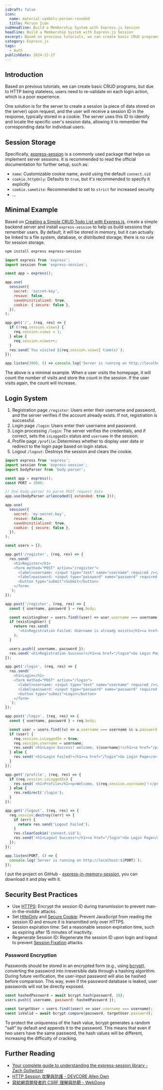 ```yaml
---
isDraft: false
icon:
  name: material-symbols:person-rounded
  title: Person Icon
subHeadline: Build a Membership System with Express.js Session
headline: Build a Membership System with Express.js Session
excerpt: Based on previous tutorials, we can create basic CRUD programs, but due to HTTP being stateless, users need to re-validate on each login action, which is a poor experience. A solution is for the server to create a session upon request.
category: Express.js
tags:
  - Auth
publishDate: 2024-12-27
---
```


## Introduction

Based on previous tutorials, we can create basic CRUD programs, but due to HTTP being stateless, users need to re-validate on each login action, which is a poor experience.

One solution is for the server to create a session (a piece of data stored on the server) upon request, and the user will receive a session ID in the response, typically stored in a cookie. The server uses this ID to identify and locate the specific user's session data, allowing it to remember the corresponding data for individual users.

## Session Storage

Specifically, [express-session](https://www.npmjs.com/package/express-session) is a commonly used package that helps us implement server sessions. It is recommended to read the official documentation for further setup, such as:

- `name`: Customizable cookie name, avoid using the default `connect.sid`
- `cookie.httpOnly`: Defaults to `true`, but it's recommended to specify it explicitly
- `cookie.sameSite`: Recommended to set to `strict` for increased security
- ...

## Minimal Example

Based on [Creating a Simple CRUD Todo List with Express.js](https://www.webdong.dev/en/post/expressjs-basic-crud-todolist/), create a simple backend server and install `express-session` to help us build sessions that remember users. By default, it will be stored in memory, but it can actually be linked to a file system, database, or distributed storage; there is no rule for session storage.

```bash
npm install express express-session
```

```js title="index.js"
import express from 'express';
import session from 'express-session';

const app = express();

app.use(
  session({
    secret: 'secret-key',
    resave: false,
    saveUninitialized: true,
    cookie: { secure: false },
  }),
);

app.get('/', (req, res) => {
  if (!req.session.views) {
    req.session.views = 1;
  } else {
    req.session.views++;
  }
  res.send(`You visited ${req.session.views} time(s)`);
});

app.listen(3000, () => console.log('Server is running on http://localhost:3000'));
```

The above is a minimal example. When a user visits the homepage, it will count the number of visits and store the count in the session. If the user visits again, the count will increase.

## Login System

1. Registration page `/register`: Users enter their username and password, and the server verifies if the account already exists. If not, registration is successful.
2. Login page `/login`: Users enter their username and password.
3. Login processing `/login`: The server verifies the credentials, and if correct, sets the `isLoggedIn` status and `username` in the session.
4. Profile page `/profile`: Determines whether to display user data or redirect to the login page based on login status.
5. Logout `/logout`: Destroys the session and clears the cookie.

```js title="index.js"
import express from 'express';
import session from 'express-session';
import bodyParser from 'body-parser';

const app = express();
const PORT = 3000;

// Use body-parser to parse POST request data
app.use(bodyParser.urlencoded({ extended: true }));

app.use(
  session({
    secret: 'my-secret-key',
    resave: false,
    saveUninitialized: true,
    cookie: { secure: false },
  }),
);

const users = [];

app.get('/register', (req, res) => {
  res.send(`
    <h1>Register</h1>
    <form method="POST" action="/register">
      <label>username: <input type="text" name="username" required /></label><br/>
      <label>password: <input type="password" name="password" required /></label><br/>
      <button type="submit">Submit</button>
    </form>
  `);
});

app.post('/register', (req, res) => {
  const { username, password } = req.body;

  const existingUser = users.find((user) => user.username === username);
  if (existingUser) {
    return res.send(
      '<h1>Registration Failed: Username is already exists</h1><a href="/register">Go Registration page</a>',
    );
  }

  users.push({ username, password });
  res.send('<h1>Registration Success!</h1><a href="/login">Go Login Page</a>');
});

app.get('/login', (req, res) => {
  res.send(`
    <h1>Login</h1>
    <form method="POST" action="/login">
      <label>username: <input type="text" name="username" required /></label><br/>
      <label>password: <input type="password" name="password" required /></label><br/>
      <button type="submit">Login</button>
    </form>
  `);
});

app.post('/login', (req, res) => {
  const { username, password } = req.body;

  const user = users.find((u) => u.username === username && u.password === password);
  if (user) {
    req.session.isLoggedIn = true;
    req.session.username = username;
    res.send(`<h1>Login Success! welcome, ${username}!</h1><a href="/profile">Go Profile Page</a>`);
  } else {
    res.send('<h1>Login Failed!</h1><a href="/login">Go Login Page</a>');
  }
});

app.get('/profile', (req, res) => {
  if (req.session.isLoggedIn) {
    res.send(`<h1>Profile</h1><p>Welcome, ${req.session.username}！</p><a href="/logout">Logout</a>`);
  } else {
    res.redirect('/login');
  }
});

app.get('/logout', (req, res) => {
  req.session.destroy((err) => {
    if (err) {
      return res.send('Logout Failed');
    }
    res.clearCookie('connect.sid');
    res.send('<h1>Logout Success!</h1><a href="/login">Go Login Page</a>');
  });
});

app.listen(PORT, () => {
  console.log(`Server is running on http://localhost:${PORT}`);
});
```

I put the project on GitHub - [express-in-memory-session](https://github.com/riceball-tw/express-in-memory-session), you can download it and play with it.

## Security Best Practices

- Use [HTTPS](https://developer.mozilla.org/en-US/docs/Glossary/HTTPS): Encrypt the session ID during transmission to prevent man-in-the-middle attacks.
- Set [HttpOnly](https://owasp.org/www-community/HttpOnly) and [Secure Cookie](https://developer.mozilla.org/en-US/docs/Web/Security/Practical_implementation_guides/Cookies#secure): Prevent JavaScript from reading the session ID and ensure it is transmitted only over HTTPS.
- Session expiration time: Set a reasonable session expiration time, such as expiring after 15 minutes of inactivity.
- Regenerate Session ID: Regenerate the session ID upon login and logout to prevent [Session Fixation](https://owasp.org/www-community/attacks/Session_fixation) attacks.

### Password Encryption

Passwords should be stored in an encrypted form (e.g., using [bcrypt](https://www.npmjs.com/package/bcrypt)), converting the password into irreversible data through a hashing algorithm. During future verification, the user-input password will also be hashed before comparison. This way, even if the password database is leaked, user passwords will not be directly exposed.

```js title="Store"
const hashedPassword = await bcrypt.hash(password, 10);
users.push({ username, password: hashedPassword });
```

```js title="Verify"
const targetUser = users.find((user) => user.username === username);
const isValid = await bcrypt.compare(password, targetUser.password);
```

To protect the uniqueness of the hash value, bcrypt generates a random "salt" by default and appends it to the password. This means that even if two users have the same password, the hash values will be different, increasing the difficulty of cracking.

## Further Reading

- [Your complete guide to understanding the express-session library - Zach Gollwitzer](https://www.youtube.com/watch?app=desktop&v=J1qXK66k1y4)
- [HTTP Session 攻擊與防護 - DEVCORE Allen Own](https://devco.re/blog/2014/06/03/http-session-protection/)
- [寫給網頁開發者的 CSRF 理解與防範 - WebDong](https://www.webdong.dev/post/csrf-for-web-developer/)
